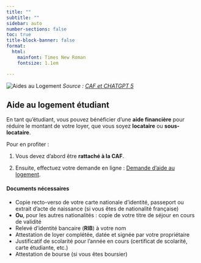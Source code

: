 ```yaml
---
title: ""
subtitle: ""
sidebar: auto
number-sections: false
toc: true
title-block-banner: false
format: 
  html: 
    mainfont: Times New Roman
    fontsize: 1.1em

---
```

![Aides au Logement](/01_Procedure_admi/99_images/06_apl.png)
*Source : [CAF et CHATGPT 5](https://wwwd.caf.fr/wps/portal/caffr/aidesetdemarches/mesdemarches/faireunedemandedeprestation?codeThematique=Logement#DAL)*


## Aide au logement étudiant

En tant qu’étudiant, vous pouvez bénéficier d’une **aide financière** pour réduire le montant de votre loyer, que vous soyez **locataire** ou **sous-locataire**.  

Pour en profiter :  

1. Vous devez d’abord être **rattaché à la CAF**.  

2. Ensuite, effectuez votre demande en ligne : [Demande d’aide au logement](https://www.service-public.fr/particuliers/vosdroits/R1292).



#### Documents nécessaires

- Copie recto-verso de votre carte nationale d’identité, passeport ou extrait d’acte de naissance (si vous êtes de nationalité française)  
- **Ou**, pour les autres nationalités : copie de votre titre de séjour en cours de validité  
- Relevé d’identité bancaire (**RIB**) à votre nom  
- Attestation de loyer complétée, datée et signée par votre propriétaire
- Justificatif de scolarité pour l’année en cours (certificat de scolarité, carte étudiante, etc.)
- Attestation de bourse (si vous êtes boursier)
